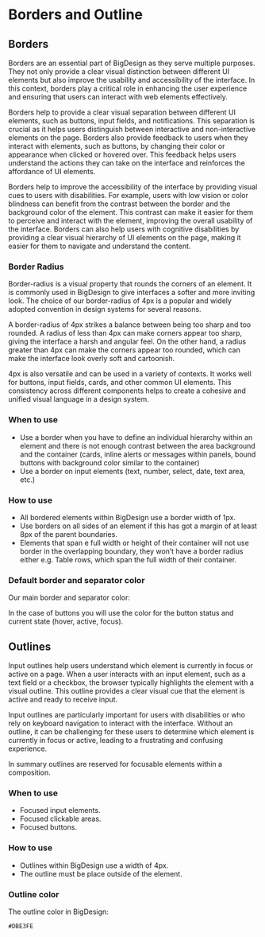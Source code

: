 
# Borders and Outline

## Borders

Borders are an essential part of BigDesign as they serve multiple purposes. They not only provide a clear visual distinction between different UI elements but also improve the usability and accessibility of the interface. In this context, borders play a critical role in enhancing the user experience and ensuring that users can interact with web elements effectively.

Borders help to provide a clear visual separation between different UI elements, such as buttons, input fields, and notifications. This separation is crucial as it helps users distinguish between interactive and non-interactive elements on the page. Borders also provide feedback to users when they interact with elements, such as buttons, by changing their color or appearance when clicked or hovered over. This feedback helps users understand the actions they can take on the interface and reinforces the affordance of UI elements.

Borders help to improve the accessibility of the interface by providing visual cues to users with disabilities. For example, users with low vision or color blindness can benefit from the contrast between the border and the background color of the element. This contrast can make it easier for them to perceive and interact with the element, improving the overall usability of the interface. Borders can also help users with cognitive disabilities by providing a clear visual hierarchy of UI elements on the page, making it easier for them to navigate and understand the content.

### Border Radius

Border-radius is a visual property that rounds the corners of an element. It is commonly used in BigDesign to give interfaces a softer and more inviting look. The choice of our border-radius of 4px is a popular and widely adopted convention in design systems for several reasons.

A border-radius of 4px strikes a balance between being too sharp and too rounded. A radius of less than 4px can make corners appear too sharp, giving the interface a harsh and angular feel. On the other hand, a radius greater than 4px can make the corners appear too rounded, which can make the interface look overly soft and cartoonish.

4px is also versatile and can be used in a variety of contexts. It works well for buttons, input fields, cards, and other common UI elements. This consistency across different components helps to create a cohesive and unified visual language in a design system.

### When to use

- Use a border when you have to define an individual hierarchy within an element and there is not enough contrast between the area background and the container (cards, inline alerts or messages within panels, bound buttons with background color similar to the container)
- Use a border on input elements (text, number, select, date, text area, etc.)

### How to use

- All bordered elements within BigDesign use a border width of 1px.
- Use borders on all sides of an element if this has got a margin of at least 8px of the parent boundaries.
- Elements that span e full width or height of their container will not use border in the overlapping boundary, they won’t have a border radius either e.g. Table rows, which span the full width of their container.

### Default border and separator color

Our main border and separator color:

<Swatch color="#D9DCE9" name="secondary30" />


In the case of buttons you will use the color for the button status and current state (hover, active, focus).

## Outlines

Input outlines help users understand which element is currently in focus or active on a page. When a user interacts with an input element, such as a text field or a checkbox, the browser typically highlights the element with a visual outline. This outline provides a clear visual cue that the element is active and ready to receive input.

Input outlines are particularly important for users with disabilities or who rely on keyboard navigation to interact with the interface. Without an outline, it can be challenging for these users to determine which element is currently in focus or active, leading to a frustrating and confusing experience.

In summary outlines are reserved for focusable elements within a composition.

### When to use

- Focused input elements.
- Focused clickable areas.
- Focused buttons.

### How to use
- Outlines within BigDesign use a width of 4px.
- The outline must be place outside of the element.

### Outline color
The outline color in BigDesign:

<Swatch color="#DBE3FE" name="primary20" />

`#DBE3FE`